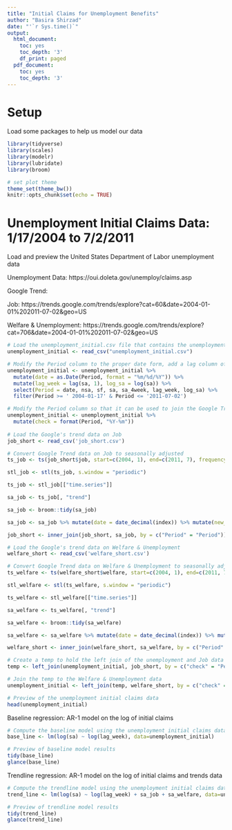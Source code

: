 ---
title: "Initial Claims for Unemployment Benefits"
author: "Basira Shirzad"
date: "'`r Sys.time()`"
output: 
  html_document:
    toc: yes
    toc_depth: '3'
    df_print: paged
  pdf_document: 
    toc: yes
    toc_depth: '3'
---

# Setup

Load some packages to help us model our data

```{r setup, message=FALSE}
library(tidyverse)
library(scales)
library(modelr)
library(lubridate)
library(broom)

# set plot theme
theme_set(theme_bw())
knitr::opts_chunk$set(echo = TRUE)
```

# Unemployment Initial Claims Data: 1/17/2004 to 7/2/2011

Load and preview the United States Department of Labor unemployment data 

Unemployment Data: https://oui.doleta.gov/unemploy/claims.asp

Google Trend: 

Job: https://trends.google.com/trends/explore?cat=60&date=2004-01-01%202011-07-02&geo=US

Welfare & Unemployment: https://trends.google.com/trends/explore?cat=706&date=2004-01-01%202011-07-02&geo=US


```{r load-unemp_data, message=FALSE}

# Load the unemployment_initial.csv file that contains the unemployment initial claims data
unemployment_initial <- read_csv("unemployment_initial.csv")

# Modify the Period column to the proper date form, add a lag column of the date, filter to specific time frame focus
unemployment_initial <- unemployment_initial %>% 
  mutate(date = as.Date(Period, format = "%m/%d/%Y")) %>%
  mutate(lag_week = lag(sa, 1), log_sa = log(sa)) %>%
  select(Period = date, nsa, sf, sa, sa_4week, lag_week, log_sa) %>%
  filter(Period >= ' 2004-01-17' & Period <= '2011-07-02')

# Modify the Period column so that it can be used to join the Google Trends data
unemployment_initial <- unemployment_initial %>% 
  mutate(check = format(Period, "%Y-%m"))
                                       
# Load the Google's trend data on Job
job_short <- read_csv('job_short.csv')

# Convert Google Trend data on Job to seasonally adjusted
ts_job <- ts(job_short$job, start=c(2004, 1), end=c(2011, 7), frequency=12)

stl_job <- stl(ts_job, s.window = "periodic")

ts_job <- stl_job[["time.series"]] 

sa_job <- ts_job[, "trend"]

sa_job <- broom::tidy(sa_job)

sa_job <- sa_job %>% mutate(date = date_decimal(index)) %>% mutate(new_date = ceiling_date(date, "day")) %>% mutate(Period = format(new_date, "%Y-%m"))

job_short <- inner_join(job_short, sa_job, by = c("Period" = "Period")) %>% select(Period, job, sa_job = value)

# Load the Google's trend data on Welfare & Unemployment
welfare_short <- read_csv('welfare_short.csv')

# Convert Google Trend data on Welfare & Unemployment to seasonally adjusted
ts_welfare <- ts(welfare_short$welfare, start=c(2004, 1), end=c(2011, 7), frequency=12)

stl_welfare <- stl(ts_welfare, s.window = "periodic")

ts_welfare <- stl_welfare[["time.series"]] 

sa_welfare <- ts_welfare[, "trend"]

sa_welfare <- broom::tidy(sa_welfare)

sa_welfare <- sa_welfare %>% mutate(date = date_decimal(index)) %>% mutate(new_date = ceiling_date(date, "day")) %>% mutate(Period = format(new_date, "%Y-%m"))

welfare_short <- inner_join(welfare_short, sa_welfare, by = c("Period" = "Period")) %>% select(Period, welfare, sa_welfare = value)

# Create a temp to hold the left join of the unemployment and Job data
temp <- left_join(unemployment_initial, job_short, by = c("check" = "Period"))

# Join the temp to the Welfare & Unemployment data
unemployment_initial <- left_join(temp, welfare_short, by = c("check" = "Period")) %>% select(Period, nsa, sf, sa, sa_4week, job, sa_job, welfare, sa_welfare, lag_week, log_sa)

# Preview of the unemployment initial claims data
head(unemployment_initial)
```

Baseline regression: AR-1 model on the log of initial claims

```{r baseline-model_unemp, message=FALSE}

# Compute the baseline model using the unemployment initial claims data 
base_line <- lm(log(sa) ~ log(lag_week), data=unemployment_initial)

# Preview of baseline model results
tidy(base_line)
glance(base_line)

```

Trendline regression: AR-1 model on the log of initial claims and trends data

```{r trendline-model_unemp, message=FALSE}

# Compute the trendline model using the unemployment initial claims data 
trend_line <- lm(log(sa) ~ log(lag_week) + sa_job + sa_welfare, data=unemployment_initial)

# Preview of trendline model results
tidy(trend_line)
glance(trend_line)

```